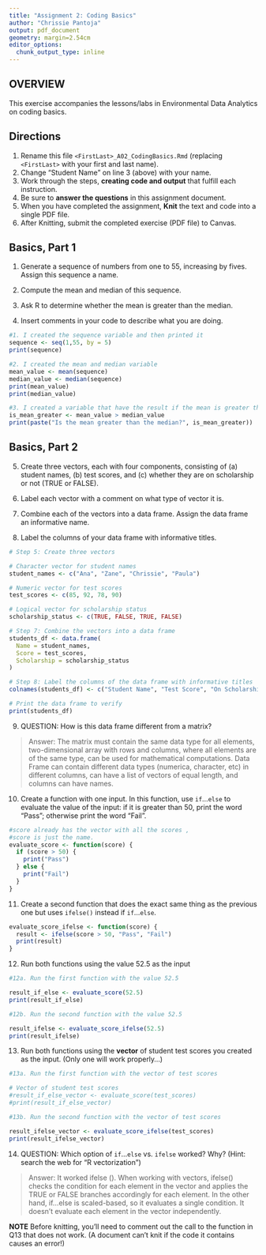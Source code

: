 ```yaml
---
title: "Assignment 2: Coding Basics"
author: "Chrissie Pantoja"
output: pdf_document
geometry: margin=2.54cm
editor_options: 
  chunk_output_type: inline
---
```


## OVERVIEW

This exercise accompanies the lessons/labs in Environmental Data Analytics on coding basics.

## Directions

1.  Rename this file `<FirstLast>_A02_CodingBasics.Rmd` (replacing `<FirstLast>` with your first and last name).
2.  Change "Student Name" on line 3 (above) with your name.
3.  Work through the steps, **creating code and output** that fulfill each instruction.
4.  Be sure to **answer the questions** in this assignment document.
5.  When you have completed the assignment, **Knit** the text and code into a single PDF file.
6.  After Knitting, submit the completed exercise (PDF file) to Canvas.

## Basics, Part 1

1.  Generate a sequence of numbers from one to 55, increasing by fives. Assign this sequence a name.

2.  Compute the mean and median of this sequence.

3.  Ask R to determine whether the mean is greater than the median.

4.  Insert comments in your code to describe what you are doing.

```r
#1. I created the sequence variable and then printed it
sequence <- seq(1,55, by = 5)
print(sequence)

#2. I created the mean and median variable 
mean_value <- mean(sequence)
median_value <- median(sequence)
print(mean_value)
print(median_value)

#3. I created a variable that have the result if the mean is greater than the median
is_mean_greater <- mean_value > median_value
print(paste("Is the mean greater than the median?", is_mean_greater))

```

## Basics, Part 2

5.  Create three vectors, each with four components, consisting of (a) student names, (b) test scores, and (c) whether they are on scholarship or not (TRUE or FALSE).

6.  Label each vector with a comment on what type of vector it is.

7.  Combine each of the vectors into a data frame. Assign the data frame an informative name.

8.  Label the columns of your data frame with informative titles.

```r
# Step 5: Create three vectors

# Character vector for student names
student_names <- c("Ana", "Zane", "Chrissie", "Paula")  

# Numeric vector for test scores
test_scores <- c(85, 92, 78, 90)  

# Logical vector for scholarship status
scholarship_status <- c(TRUE, FALSE, TRUE, FALSE)  

# Step 7: Combine the vectors into a data frame
students_df <- data.frame(
  Name = student_names,
  Score = test_scores,
  Scholarship = scholarship_status
)

# Step 8: Label the columns of the data frame with informative titles
colnames(students_df) <- c("Student Name", "Test Score", "On Scholarship")

# Print the data frame to verify
print(students_df)

```

9.  QUESTION: How is this data frame different from a matrix?

> Answer: The matrix must contain the same data type for all elements, two-dimensional array with rows and columns, where all elements are of the same type, can be used for mathematical computations. Data Frame can contain different data types (numerica, character, etc) in different columns, can have a list of vectors of equal length, and columns can have names.  

10. Create a function with one input. In this function, use `if`...`else` to evaluate the value of the input: if it is greater than 50, print the word "Pass"; otherwise print the word "Fail". 


```r

#score already has the vector with all the scores ,
#score is just the name. 
evaluate_score <- function(score) {
  if (score > 50) {
    print("Pass")
  } else {
    print("Fail")
  }
}

```


11. Create a second function that does the exact same thing as the previous one but uses `ifelse()` instead if `if`...`else `. 


```r
evaluate_score_ifelse <- function(score) {
  result <- ifelse(score > 50, "Pass", "Fail")
  print(result)
}

```

12. Run both functions using the value 52.5 as the input

```r

#12a. Run the first function with the value 52.5

result_if_else <- evaluate_score(52.5)
print(result_if_else)

#12b. Run the second function with the value 52.5

result_ifelse <- evaluate_score_ifelse(52.5)
print(result_ifelse)

```

13. Run both functions using the **vector** of student test scores you created as the input. (Only one will work properly...)

```r

#13a. Run the first function with the vector of test scores

# Vector of student test scores
#result_if_else_vector <- evaluate_score(test_scores)
#print(result_if_else_vector)

#13b. Run the second function with the vector of test scores

result_ifelse_vector <- evaluate_score_ifelse(test_scores)
print(result_ifelse_vector)

```

14. QUESTION: Which option of `if`...`else` vs. `ifelse` worked? Why? (Hint: search the web for "R vectorization")

> Answer: It worked  ifelse (). When working with vectors, ifelse() checks the condition for each element in the vector and applies the TRUE or FALSE branches accordingly for each element. In the other hand, if...else is scaled-based, so it evaluates a single condition. It doesn't evaluate each element in the vector independently.

**NOTE** Before knitting, you'll need to comment out the call to the function in Q13 that does not work. (A document can't knit if the code it contains causes an error!)